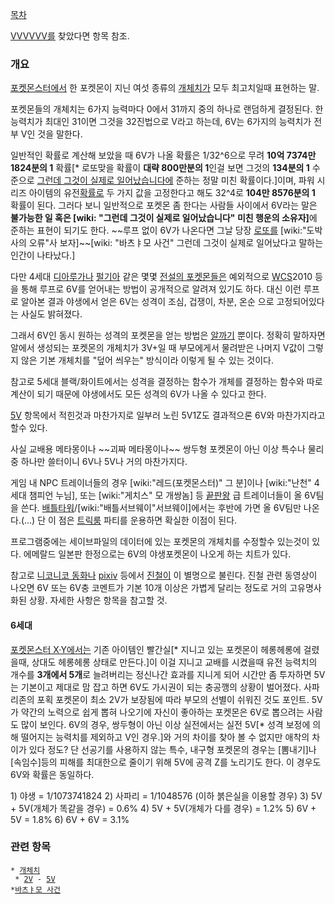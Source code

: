 [[목차]]

[[VVVVVV]]를 찾았다면 항목 참조.
=== 개요 ===
[[포켓몬스터]]에서 한 포켓몬이 지닌 여섯 종류의 [[개체치]]가 모두 최고치일때 표현하는 말.

포켓몬들의 개체치는 6가지 능력마다 0에서 31까지 중의 하나로 랜덤하게 결정된다. 한 능력치가 최대인 31이면 그것을 32진법으로 V라고 하는데, 6V는 6가지의 능력치가 전부 V인 것을 말한다.

일반적인 확률로 계산해 보았을 때 6V가 나올 확률은 1/32^6으로 무려 '''10억 7374만 1824분의 1''' 확률[* 로또맞을 확률이 '''대략 800만분의 1'''인걸 보면 그것의 '''134분의 1''' 수준으로 [[그런데 그것이 실제로 일어났습니다]]에 준하는 정말 미친 확률이다.]이며, 파워 시리즈 아이템의 유전[[확률]]로 두 가지 값을 고정한다고 해도 32^4로 '''104만 8576분의 1''' 확률이 된다. 그러다 보니 일반적으로 포켓몬 좀 한다는 사람들 사이에서 6V라는 말은 '''불가능한 일 혹은 [wiki: "그런데 그것이 실제로 일어났습니다" 미친 행운의 소유자]'''에 준하는 표현이 되기도 한다. ~~루프 없이 6V가 나온다면 그날 당장 [[로또]]를 [wiki:"도박사의 오류"사 보자]~~[wiki: "바츠ㅑ모 사건" 그런데 그것이 실제로 일어났다고 말하는 인간이 나타났다.]

다만 4세대 [[디아루가]]나 [[펄기아]] 같은 몇몇 [[전설의 포켓몬]]들은 예외적으로 [[WCS]]2010 등을 통해 루프로 6V를 얻어내는 방법이 공개적으로 알려져 있기도 하다. 대신 이런 루프로 알아본 결과 야생에서 얻은 6V는 성격이 조심, 겁쟁이, 차분, 온순 으로 고정되어있다는 사실도 밝혀졌다.

그래서 6V인 동시 원하는 성격의 포켓몬을 얻는 방법은 [[알까기]] 뿐이다. 정확히 말하자면 알에서 생성되는 포켓몬의 개체치가 3V+일 때 부모에게서 물려받은 나머지 V값이 그렇지 않은 기본 개체치를 "덮어 씌우는" 방식이라 이렇게 될 수 있는 것이다.

참고로 5세대 블랙/화이트에서는 성격을 결정하는 함수가 개체를 결정하는 함수와 따로 계산이 되기 때문에 야생에서도 모든 성격의 6V가 나올 수 있다고 한다.

[[5V]] 항목에서 적힌것과 마찬가지로 일부러 노린 5V1Z도 결과적으론 6V와 마찬가지라고 할수 있다.

사실 교배용 메타몽이나 ~~괴짜 메타몽이나~~ 쌍두형 포켓몬이 아닌 이상 특수나 물리중 하나만 쓸터이니 6V나 5V나 거의 마찬가지다. 

게임 내 NPC 트레이너들의 경우 [wiki:"레드(포켓몬스터)" 그 분]이나 [wiki:"난천" 4세대 챔피언 누님], 또는 [wiki:"게치스" 모 개쌍놈] 등 [[끝판왕]] 급 트레이너들이 올 6V팀을 쓴다. [[배틀타워]]/[wiki:"배틀서브웨이"서브웨이]에서는 후반에 가면 올 6V팀만 나온다.(…) 단 이 점은 [[트릭룸]] 파티를 운용하면 확실한 이점이 된다.

프로그램중에는 세이브파일의 데이터에 있는 포켓몬의 개체치를 수정할수 있는것이 있다. 에메랄드 일본판 한정으로는 6V의 야생포켓몬이 나오게 하는 치트가 있다.

참고로 [[니코니코 동화]]나 [[pixiv]] 등에서 [[진철]]이 이 별명으로 불린다. 진철 관련 동영상이 나오면 6V 또는 6V충 코멘트가 기본 10개 이상은 가볍게 달리는 정도로 거의 고유명사화된 상황. 자세한 사항은 항목을 참고할 것.

==== 6세대 ====
[[포켓몬스터 X·Y]]에서는 기존 아이템인 빨간실[* 지니고 있는 포켓몬이 헤롱헤롱에 걸렸을때, 상대도 헤롱헤롱 상태로 만든다.]이 이걸 지니고 교배를 시켰을때 유전 능력치의 개수를 '''3개에서 5개'''로 늘려버리는 정신나간 효과를 지니게 되어 시간만 좀 투자하면 5V는 기본이고 제대로 맘 잡고 하면 6V도 가시권이 되는 충공깽의 상황이 벌어졌다. 사파리존의 포획 포켓몬이 최소 2V가 보장됨에 따라 부모의 선별이 쉬워진 것도 포인트. 5V가 약간의 노력으로 쉽게 뽑혀 나오기에 자신이 좋아하는 포켓몬은 6V로 뽑으려는 사람도 많이 보인다. 6V의 경우, 쌍두형이 아닌 이상 실전에서는 실전 5V[* 성격 보정에 의해 떨어지는 능력치를 제외하고 V인 경우.]와 거의 차이를 찾아 볼 수 없지만 애착의 차이가 있다 정도? 단 선공기를 사용하지 않는 특수, 내구형 포켓몬의 경우는 [뽐내기]나 [속임수]등의 피해를 최대한으로 줄이기 위해 5V에 공격 Z를 노리기도 한다. 이 경우도 6V와 확률은 동일하다.

1) 야생 = 1/1073741824
2) 사파리 = 1/1048576
(이하 붉은실을 이용할 경우)
3) 5V + 5V(개체가 똑같을 경우) =  0.6%
4) 5V + 5V(개체가 다를 경우) = 1.2% 
5) 6V + 5V = 1.8%
6) 6V + 6V = 3.1%
=== 관련 항목 ===
 * [[개체치]]
  * [[2V]] - [[5V]]
 *[[바츠ㅑ모 사건]]
